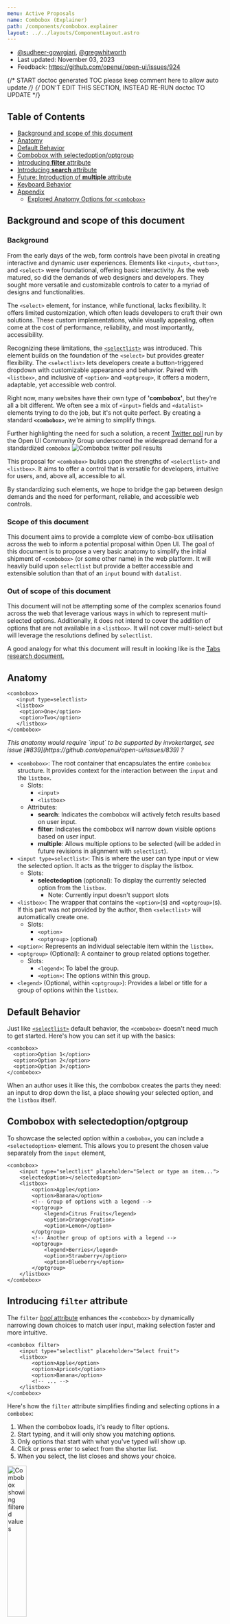 ```yaml
---
menu: Active Proposals
name: Combobox (Explainer)
path: /components/combobox.explainer
layout: ../../layouts/ComponentLayout.astro
---
```


- [@sudheer-gowrgiari](https://github.com/sudheer-gowrigari), [@gregwhitworth](https://github.com/gregwhitworth)
- Last updated: November 03, 2023
- Feedback: https://github.com/openui/open-ui/issues/924

{/* START doctoc generated TOC please keep comment here to allow auto update */}
{/* DON'T EDIT THIS SECTION, INSTEAD RE-RUN doctoc TO UPDATE */}

## Table of Contents

- [Background and scope of this document](#background-and-scope-of-this-document)
- [Anatomy](#anatomy)
- [Default Behavior](#default-behavior)
- [Combobox with selectedoption/optgroup](#combobox-with-selectedoptionoptgroup)
- [Introducing **filter** attribute](#introducing-filter-attribute)
- [Introducing **search** attribute](#introducing-search-attribute)
- [Future: Introduction of **multiple** attribute](#future-introduction-of-multiple-attribute)
- [Keyboard Behavior](#keyboard-behavior)
- [Appendix](#appendix)
  - [Explored Anatomy Options for `<combobox>`](#explored-anatomy-options-for-combobox)

## Background and scope of this document

### Background
From the early days of the web, form controls have been pivotal in creating interactive and dynamic user experiences. Elements like `<input>`, `<button>`, and `<select>` were foundational, offering basic interactivity. As the web matured, so did the demands of web designers and developers. They sought more versatile and customizable controls to cater to a myriad of designs and functionalities.

The `<select>` element, for instance, while functional, lacks flexibility. It offers limited customization, which often leads developers to craft their own solutions. These custom implementations, while visually appealing, often come at the cost of performance, reliability, and most importantly, accessibility.

Recognizing these limitations, the [`<selectlist>`](https://open-ui.org/components/selectlist/) was introduced. This element builds on the foundation of the `<select>` but provides greater flexibility. The `<selectlist>` lets developers create a button-triggered dropdown with customizable appearance and behavior. Paired with `<listbox>`, and inclusive of `<option>` and `<optgroup>`, it offers a modern, adaptable, yet accessible web control.

Right now, many websites have their own type of **'combobox'**, but they're all a bit different. We often see a mix of `<input>` fields and `<datalist>` elements trying to do the job, but it's not quite perfect. By creating a standard **`<combobox>`**, we're aiming to simplify things. 

Further highlighting the need for such a solution, a recent [Twitter poll](https://twitter.com/openuicg/status/1717345237889351911) run by the Open UI Community Group underscored the widespread demand for a standardized ``combobox``
<Image
  src="/images/combobox/combobox-twitterpoll.png"
  alt="Combobox twitter poll results"
/>


This proposal for `<combobox>` builds upon the strengths of `<selectlist>` and `<listbox>`. It aims to offer a control that is versatile for developers, intuitive for users, and, above all, accessible to all.

By standardizing such elements, we hope to bridge the gap between design demands and the need for performant, reliable, and accessible web controls. 

### Scope of this document

This document aims to provide a complete view of combo-box utilisation across the web to inform a potential proposal within Open UI. The goal of this document is to propose a very basic anatomy to simplify the initial shipment of `<combobox>` (or some other name) in the web platform. It will heavily build upon `selectlist` but provide a better accessible and extensible solution than that of an `input` bound with `datalist`.


### Out of scope of this document

This document will not be attempting some of the complex scenarios found across the web that leverage various ways in which to represent multi-selected options. Additionally, it does not intend to cover the addition of options that are not available in a `<listbox>`. It will not cover multi-select but will leverage the resolutions defined by `selectlist`.

A good analogy for what this document will result in looking like is the [Tabs research document.](https://open-ui.org/components/tabs.research.parts/)

## Anatomy

```
<combobox>
   <input type=selectlist>
   <listbox>
	<option>One</option>
	<option>Two</option>
   </listbox>
</combobox>
```

<ComboboxAnatomy />

<div class="question">
  <em>This anatomy would require `input` to be supported by invokertarget, see issue [#839](https://github.com/openui/open-ui/issues/839)  ?</em>
</div>


- `<combobox>`: The root container that encapsulates the entire `combobox` structure. It provides context for the interaction between the `input` and the `listbox`.
  - Slots:
    - `<input>`
    - `<listbox>`
  - Attributes:
    - **search**: Indicates the combobox will actively fetch results based on user input.
    - **filter**: Indicates the combobox will narrow down visible options based on user input.
    - **multiple**: Allows multiple options to be selected (will be added in future revisions in alignment with `selectlist`).
- `<input type=selectlist>`: This is where the user can type input or view the selected option. It acts as the trigger to display the listbox.
  - Slots:
    - **selectedoption** (optional): To display the currently selected option from the `listbox`. 
      - Note: Currently input doesn't support slots
- `<listbox>`: The wrapper that contains the `<option>`(s) and `<optgroup>`(s). If this part was not provided by the author, then `<selectlist>` will automatically create one.
  - Slots:
    - `<option>`
    - `<optgroup>` (optional)
- `<option>`: Represents an individual selectable item within the `listbox`.
- `<optgroup>` (Optional): A container to group related options together.
  - Slots:
    - `<legend>`: To label the group.
    - `<option>`: The options within this group.
- `<legend>` (Optional, within `<optgroup>`): Provides a label or title for a group of options within the `listbox`.

## Default Behavior

Just like [`<selectlist>`](#https://open-ui.org/components/selectlist/#default-behavior) default behavior, the `<combobox>` doesn't need much to get started. Here's how you can set it up with the basics:


```
<combobox>
  <option>Option 1</option>
  <option>Option 2</option>
  <option>Option 3</option>
</combobox>
```


When an author uses it like this, the combobox creates the parts they need: an input to drop down the list, a place showing your selected option, and the `listbox` itself.

## Combobox with selectedoption/optgroup

To showcase the selected option within a `combobox`, you can include a `<selectedoption>` element. This allows you to present the chosen value separately from the `input` element,

```
<combobox>
    <input type="selectlist" placeholder="Select or type an item...">
    <selectedoption></selectedoption>
    <listbox>
        <option>Apple</option>
        <option>Banana</option>
        <!-- Group of options with a legend -->
        <optgroup>
            <legend>Citrus Fruits</legend>
            <option>Orange</option>
            <option>Lemon</option>
        </optgroup>
        <!-- Another group of options with a legend -->
        <optgroup>
            <legend>Berries</legend>
            <option>Strawberry</option>
            <option>Blueberry</option>
        </optgroup>
    </listbox>
</combobox>
```

## Introducing `filter` attribute

The `filter` [_bool_ attribute](https://html.spec.whatwg.org/#boolean-attributes) enhances the `<combobox>` by dynamically narrowing down choices to match user input, making selection faster and more intuitive.


```
<combobox filter>
    <input type="selectlist" placeholder="Select fruit">
    <listbox>
        <option>Apple</option>
        <option>Apricot</option>
        <option>Banana</option>
        <!-- ... -->
    </listbox>
</combobox>
```

Here's how the `filter` attribute simplifies finding and selecting options in a `combobox`:

1. When the combobox loads, it's ready to filter options.
2. Start typing, and it will only show you matching options.
3. Only options that start with what you've typed will show up.
4. Click or press enter to select from the shorter list.
5. When you select, the list closes and shows your choice.

<Image
  src="/images/combobox/comobobox-filter.gif"
  alt="Combobox showing filtered values"
  style="width:30%"
/>

For discussion and suggestions on the naming of the `filter` attribute, please see [Issue #932](https://github.com/openui/open-ui/issues/932).

## Introducing `search` attribute

The `search` attribute adds smart search features to `<combobox>`. It lets users find options in different ways:

**Attribute values:**

* **pattern**: Matches options against a pattern. For example, typing "**^a**" finds options starting with "**a**". definition [here](https://html.spec.whatwg.org/#the-pattern-attribute).
* **startswith**: Shows options that start with the user’s input. Typing "**Ap**" will display "Apple" and "Apricot" but not "Banana". This is the default behavior for **`<selectlist>`** definition [here](https://tc39.es/ecma262/multipage/text-processing.html#sec-string.prototype.startswith).
* **includes** : Searches anywhere in the option text. Typing "**a**" will display "Apple", "Apricot", and "Banana". definition [here](https://tc39.es/ecma262/multipage/text-processing.html#sec-string.prototype.includes).


```
<combobox search>
    <input type="selectlist" placeholder="Select fruit">
    <listbox>
       <option>Apple</option>
        <option>Apricot</option>
        <option>Banana</option>
        <!-- ... -->
    </listbox>
</combobox>
```
<Image
  src="/images/combobox/combo-search.gif"
  alt="Combobox showing search results"
  style="width:30%"
/>
Join the conversation on the naming and values of the `search` attribute in [Issue #931](https://github.com/openui/open-ui/issues/931).

## Future: Introduction of `multiple` attribute

The `multiple` attribute will be specified in detail in a forthcoming update, in sync with the `<selectlist>` element's multi-selection capabilities.


## Keyboard Behavior
Details regarding keyboard interaction for the combobox will follow the [W3C ARIA Authoring Practices for combobox patterns](https://www.w3.org/WAI/ARIA/apg/patterns/combobox/). For further development and discussions, please see the [filed issue](https://github.com/openui/open-ui/issues/929).


## Research

To keep this doc focused on the initial recommended approach, we've separated the research for parts and examples into another document that can be [found here](https://github.com/sudheer-gowrigari/explainers/blob/main/combobox-research.md)

## Appendix
### Explored Anatomy Options for ``<combobox>``
#### Approach 1


```
<input type="text" list="browsers"  />
<datalist id="browsers">
	<option>firefox</option>
	<option>Chrome</option>
</datalist>
```


**Pros:**



* Native elements

**Cons:**



* You can't achieve multi-select with `<datalist>`:
* grouping options or adding icons next to options, the `<datalist>` approach falls short.
* Inconsistent Browser Support: While most modern browsers support `<datalist>`, the appearance and behavior can be inconsistent across different browsers.


#### Approach 2


```
<selectlist combobox>
  <input type=selectlist>
  <listbox>
	<option>One</option>
	<option>Two</option>
  </listbox>
</selectlist>
```


**Pros:**



* Leveraging the existing `<selectlist>`

**Cons:**



* Need to rely on an opt-in attribute(`combobox`) to modify the behavior of `<selectlist>`.